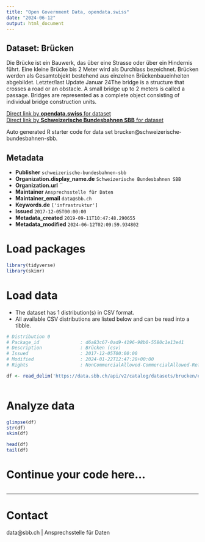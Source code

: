 ```yaml
---
title: "Open Government Data, opendata.swiss"
date: "2024-06-12"
output: html_document
---
```


## Dataset: Brücken

Die Brücke ist ein Bauwerk, das über eine Strasse oder über ein Hindernis führt. Eine kleine Brücke bis 2 Meter wird als Durchlass bezeichnet. Brücken werden als Gesamtobjekt bestehend aus einzelnen Brückenbaueinheiten abgebildet. Letzter/last Update Januar 24The bridge is a structure that crosses a road or an obstacle. A small bridge up to 2 meters is called a passage. Bridges are represented as a complete object consisting of individual bridge construction units.

[Direct link by **opendata.swiss** for dataset](https://opendata.swiss/de/dataset/brucken1)<br>
[Direct link by **Schweizerische Bundesbahnen SBB** for dataset](https://data.sbb.ch/explore/dataset/brucken/)

Auto generated R starter code for data set brucken@schweizerische-bundesbahnen-sbb.

## Metadata

- **Publisher** `schweizerische-bundesbahnen-sbb`
- **Organization.display_name.de** `Schweizerische Bundesbahnen SBB`
- **Organization.url** ``
- **Maintainer** `Ansprechsstelle für Daten`
- **Maintainer_email** `data@sbb.ch`
- **Keywords.de** `['infrastruktur']`
- **Issued** `2017-12-05T00:00:00`
- **Metadata_created** `2019-09-11T10:47:48.290655`
- **Metadata_modified** `2024-06-12T02:09:59.934802`


# Load packages

```r

library(tidyverse)
library(skimr)

```

# Load data

-   The dataset has 1 distribution(s) in CSV format.
-   All available CSV distributions are listed below and can be read into a tibble.

```r

# Distribution 0
# Package_id               : d6a83c67-0ad9-4196-98b0-5580c1e13e41
# Description              : Brücken (csv)
# Issued                   : 2017-12-05T00:00:00
# Modified                 : 2024-01-22T12:47:28+00:00
# Rights                   : NonCommercialAllowed-CommercialAllowed-ReferenceRequired

df <- read_delim('https://data.sbb.ch/api/v2/catalog/datasets/brucken/exports/csv')



```

# Analyze data

```r

glimpse(df)
str(df)
skim(df)

head(df)
tail(df)

```

# Continue your code here...

```r

```

------------------------------------------------------------------------

# Contact

data@sbb.ch | Ansprechsstelle für Daten
